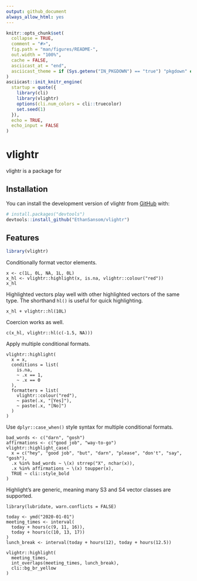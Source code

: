 ```yaml
---
output: github_document
always_allow_html: yes
---
```


<!-- README.md is generated from README.Rmd. Please edit that file -->

```r
knitr::opts_chunk$set(
  collapse = TRUE,
  comment = "#>",
  fig.path = "man/figures/README-",
  out.width = "100%",
  cache = FALSE,
  asciicast_at = "end",
  asciicast_theme = if (Sys.getenv("IN_PKGDOWN") == "true") "pkgdown" else "readme"
)
asciicast::init_knitr_engine(
  startup = quote({
    library(cli)
    library(vlightr)
    options(cli.num_colors = cli::truecolor)
    set.seed(1)
  }),
  echo = TRUE,
  echo_input = FALSE
)
```

# vlightr

<!-- badges: start -->

<!-- badges: end -->

vlightr is a package for

## Installation

You can install the development version of vlightr from [GitHub](https://github.com/) with:

``` r
# install.packages("devtools")
devtools::install_github("EthanSansom/vlightr")
```

## Features

```r
library(vlightr)
```

Conditionally format vector elements.

```asciicast
x <- c(1L, 0L, NA, 1L, 0L)
x_hl <- vlightr::highlight(x, is.na, vlightr::colour("red"))
x_hl
```

Highlighted vectors play well with other highlighted vectors of the same type. The shorthand `hl()` is useful for quick highlighting.

```asciicast
x_hl + vlightr::hl(10L)
```

Coercion works as well.

```asciicast
c(x_hl, vlightr::hl(c(-1.5, NA)))
```

Apply multiple conditional formats.

```asciicast
vlightr::highlight(
  x = x,
  conditions = list(
    is.na, 
    ~ .x == 1, 
    ~ .x == 0
  ),
  formatters = list(
    vlightr::colour("red"), 
    ~ paste(.x, "[Yes]"),
    ~ paste(.x, "[No]")
  )
)
```

Use `dplyr::case_when()` style syntax for multiple conditional formats.

```asciicast
bad_words <- c("darn", "gosh")
affirmations <- c("good job", "way-to-go")
vlightr::highlight_case(
  x = c("hey", "good job", "but", "darn", "please", "don't", "say", "gosh"),
  .x %in% bad_words ~ \(x) strrep("X", nchar(x)),
  .x %in% affirmations ~ \(x) toupper(x),
  TRUE ~ cli::style_bold
)
```

Highlight's are generic, meaning many S3 and S4 vector classes are supported.

```asciicast
library(lubridate, warn.conflicts = FALSE)

today <- ymd("2020-01-01")
meeting_times <- interval(
  today + hours(c(9, 11, 16)), 
  today + hours(c(10, 13, 17))
)
lunch_break <- interval(today + hours(12), today + hours(12.5))

vlightr::highlight(
  meeting_times,
  int_overlaps(meeting_times, lunch_break),
  cli::bg_br_yellow
)
```
